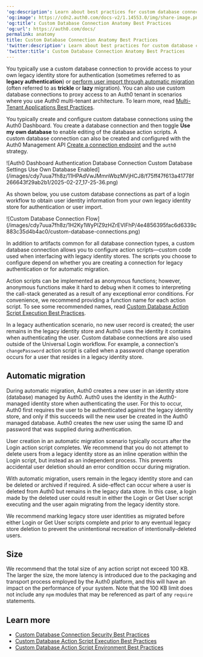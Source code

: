 ---
'og:description': Learn about best practices for custom database connection anatomy.
'og:image': https://cdn2.auth0.com/docs-v2/1.14553.0/img/share-image.png
'og:title': Custom Database Connection Anatomy Best Practices
'og:url': https://auth0.com/docs/
permalink: anatomy
title: Custom Database Connection Anatomy Best Practices
'twitter:description': Learn about best practices for custom database connection anatomy.
'twitter:title': Custom Database Connection Anatomy Best Practices
---
You typically use a custom database connection to provide access to your own legacy identity store for authentication (sometimes referred to as **legacy authentication**) or [perform user import through automatic migration](/docs/manage-users/user-migration/configure-automatic-migration-from-your-database) (often referred to as **trickle** or **lazy** migration). You can also use custom database connections to proxy access to an Auth0 tenant in scenarios where you use Auth0 multi-tenant architecture. To learn more, read [Multi-Tenant Applications Best Practices](/docs/get-started/auth0-overview/create-tenants/multi-tenant-apps-best-practices).

You typically create and configure custom database connections using the <Tooltip tip="Auth0 Dashboard: Auth0's main product to configure your services." cta="View Glossary" href="/docs/glossary?term=Auth0+Dashboard">Auth0 Dashboard</Tooltip>. You create a database connection and then toggle **Use my own database** to enable editing of the database action scripts. A custom database connection can also be created and configured with the Auth0 <Tooltip tip="Management API: A product to allow customers to perform administrative tasks." cta="View Glossary" href="/docs/glossary?term=Management+API">Management API</Tooltip> [Create a connection endpoint](https://auth0.com/docs/api/management/v2#!/Connections/post_connections) and the `auth0` strategy.

<Frame>![Auth0 Dashboard Authentication Database Connection Custom Database Settings Use Own Database Enabled](/images/cdy7uua7fh8z/11HPAdVwJMmnWbzMVjHCJ8/f75ff47f613a41778f266643f29ab2b1/2025-02-27_17-25-36.png)</Frame>

As shown below, you use custom database connections as part of a login workflow to obtain user identity information from your own legacy identity store for authentication or user import.

<Frame>![Custom Database Connection Flow](/images/cdy7uua7fh8z/1H2Ky1WyPlZ9zHZrEVlFhP/4e4856395fac6d6339c883c35d4b4ac0/custom-database-connections.png)</Frame>

In addition to artifacts common for all database connection types, a custom database connection allows you to configure action scripts—custom code used when interfacing with legacy identity stores. The scripts you choose to configure depend on whether you are creating a connection for legacy authentication or for automatic migration.

Action scripts can be implemented as anonymous functions; however, anonymous functions make it hard to debug when it comes to interpreting the call-stack generated as a result of any exceptional error conditions. For convenience, we recommend providing a function name for each action script. To see some recommended names, read [Custom Database Action Script Execution Best Practices](/docs/authenticate/database-connections/custom-db/custom-database-connections-scripts/execution).

In a legacy authentication scenario, no new user record is created; the user remains in the legacy identity store and Auth0 uses the identity it contains when authenticating the user. Custom database connections are also used outside of the <Tooltip tip="Universal Login: Your application redirects to Universal Login, hosted on Auth0's Authorization Server, to verify a user's identity." cta="View Glossary" href="/docs/glossary?term=Universal+Login">Universal Login</Tooltip> workflow. For example, a connection's `changePassword` action script is called when a password change operation occurs for a user that resides in a legacy identity store.

## Automatic migration

During automatic migration, Auth0 creates a new user in an identity store (database) managed by Auth0. Auth0 uses the identity in the Auth0-managed identity store when authenticating the user. For this to occur, Auth0 first requires the user to be authenticated against the legacy identity store, and only if this succeeds will the new user be created in the Auth0 managed database. Auth0 creates the new user using the same ID and password that was supplied during authentication.

User creation in an automatic migration scenario typically occurs after the Login action script completes. We recommend that you do not attempt to delete users from a legacy identity store as an inline operation within the Login script, but instead as an independent process. This prevents accidental user deletion should an error condition occur during migration.

With automatic migration, users remain in the legacy identity store and can be deleted or archived if required. A side-effect can occur where a user is deleted from Auth0 but remains in the legacy data store. In this case, a login made by the deleted user could result in either the Login or Get User script executing and the user again migrating from the legacy identity store.

We recommend marking legacy store user identities as migrated before either Login or Get User scripts complete and prior to any eventual legacy store deletion to prevent the unintentional recreation of intentionally-deleted users.

## Size

We recommend that the total size of any action script not exceed 100 KB. The larger the size, the more latency is introduced due to the packaging and transport process employed by the Auth0 platform, and this will have an impact on the performance of your system. Note that the 100 KB limit does not include any `npm` modules that may be referenced as part of any `require` statements.

## Learn more

* [Custom Database Connection Security Best Practices](/docs/authenticate/database-connections/custom-db/custom-database-connections-scripts/connection-security)
* [Custom Database Action Script Execution Best Practices](/docs/authenticate/database-connections/custom-db/custom-database-connections-scripts/execution)
* [Custom Database Action Script Environment Best Practices](/docs/authenticate/database-connections/custom-db/custom-database-connections-scripts/environment)